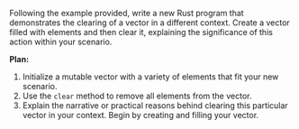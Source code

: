 Following the example provided, write a new Rust program that demonstrates the clearing of a vector in a different context. Create a vector filled with elements and then clear it, explaining the significance of this action within your scenario.



**Plan:**
1. Initialize a mutable vector with a variety of elements that fit your new scenario.
2. Use the `clear` method to remove all elements from the vector.
3. Explain the narrative or practical reasons behind clearing this particular vector in your context. Begin by creating and filling your vector.